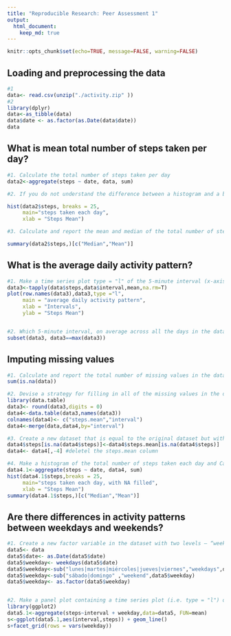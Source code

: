 ```yaml
---
title: "Reproducible Research: Peer Assessment 1"
output: 
  html_document:
    keep_md: true
---
```

```r
knitr::opts_chunk$set(echo=TRUE, message=FALSE, warning=FALSE)
```


## Loading and preprocessing the data
```r
#1
data<- read.csv(unzip("./activity.zip" ))
#2
library(dplyr)
data<-as_tibble(data)
data$date <- as.factor(as.Date(data$date))
data
```

## What is mean total number of steps taken per day?

```r
#1. Calculate the total number of steps taken per day
data2<-aggregate(steps ~ date, data, sum)

#2. If you do not understand the difference between a histogram and a barplot, research the difference between them. Make a histogram of the total number of steps taken each day

hist(data2$steps, breaks = 25,
     main="steps taken each day",
     xlab = "Steps Mean") 

#3. Calculate and report the mean and median of the total number of steps taken per day

summary(data2$steps,)[c("Median","Mean")]
```

## What is the average daily activity pattern?

```r
#1. Make a time series plot type = "l" of the 5-minute interval (x-axis) and the average number of steps taken, averaged across all days (y-axis)
data3<-tapply(data$steps,data$interval,mean,na.rm=T)
plot(row.names(data3),data3,type ="l",
     main = "average daily activity pattern",
     xlab = "Intervals",
     ylab = "Steps Mean")


#2. Which 5-minute interval, on average across all the days in the dataset, contains the maximum number of steps?
subset(data3, data3==max(data3))
```



## Imputing missing values
```r
#1. Calculate and report the total number of missing values in the dataset (i.e. the total number of rows with NAs)
sum(is.na(data))

#2. Devise a strategy for filling in all of the missing values in the dataset. The strategy does not need to be sophisticated. For example, you could use the mean/median for that day, or the mean for that 5-minute interval, etc.
library(data.table)
data3<- round(data3,digits = 0)
data4<-data.table(data3,names(data3))
colnames(data4)<- c("steps.mean","interval")
data4<-merge(data,data4,by="interval")

#3. Create a new dataset that is equal to the original dataset but with the missing data filled in.
data4$steps[is.na(data4$steps)]<-data4$steps.mean[is.na(data4$steps)]
data4<- data4[,-4] #deletel the steps.mean column

#4. Make a histogram of the total number of steps taken each day and Calculate and report the mean and median total number of steps taken per day. Do these values differ from the estimates from the first part of the assignment? What is the impact of imputing missing data on the estimates of the total daily number of steps?
data4.1<-aggregate(steps ~ date, data4, sum)
hist(data4.1$steps,breaks = 25,
     main="steps taken each day, with NA filled",
     xlab = "Steps Mean")
summary(data4.1$steps,)[c("Median","Mean")]
```

## Are there differences in activity patterns between weekdays and weekends?

```r
#1. Create a new factor variable in the dataset with two levels – “weekday” and “weekend” indicating whether a given date is a weekday or weekend day.
data5<- data
data5$date<- as.Date(data5$date)
data5$weekday<- weekdays(data5$date)
data5$weekday<-sub("lunes|martes|miércoles|jueves|viernes","weekdays",data5$weekday)
data5$weekday<-sub("sábado|domingo" ,"weekend",data5$weekday)
data5$weekday<- as.factor(data5$weekday) 


#2. Make a panel plot containing a time series plot (i.e. type = "l") of the 5-minute interval (x-axis) and the average number of steps taken, averaged across all weekday days or weekend days (y-axis). See the README file in the GitHub repository to see an example of what this plot should look like using simulated data.
library(ggplot2)
data5.1<-aggregate(steps~interval + weekday,data=data5, FUN=mean)
s<-ggplot(data5.1,aes(interval,steps)) + geom_line()
s+facet_grid(rows = vars(weekday))
```